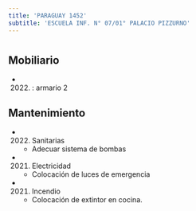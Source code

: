 ```yaml
---
title: 'PARAGUAY 1452'
subtitle: 'ESCUELA INF. N° 07/01° PALACIO PIZZURNO'
---
```


#


## Mobiliario

*  (2022) : armario 2 





## Mantenimiento

*  (2022) Sanitarias 
    + Adecuar sistema de bombas

*  (2021) Electricidad 
    + Colocación de luces de emergencia

*  (2021) Incendio 
    + Colocación de extintor en cocina.



